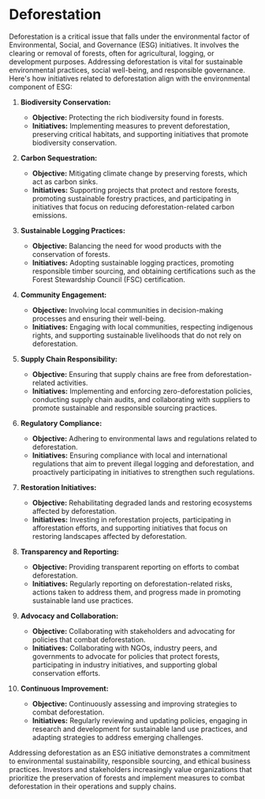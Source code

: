 # Deforestation
Deforestation is a critical issue that falls under the environmental factor of Environmental, Social, and Governance (ESG) initiatives. It involves the clearing or removal of forests, often for agricultural, logging, or development purposes. Addressing deforestation is vital for sustainable environmental practices, social well-being, and responsible governance. Here's how initiatives related to deforestation align with the environmental component of ESG:

1. **Biodiversity Conservation:**
   - **Objective:** Protecting the rich biodiversity found in forests.
   - **Initiatives:** Implementing measures to prevent deforestation, preserving critical habitats, and supporting initiatives that promote biodiversity conservation.

2. **Carbon Sequestration:**
   - **Objective:** Mitigating climate change by preserving forests, which act as carbon sinks.
   - **Initiatives:** Supporting projects that protect and restore forests, promoting sustainable forestry practices, and participating in initiatives that focus on reducing deforestation-related carbon emissions.

3. **Sustainable Logging Practices:**
   - **Objective:** Balancing the need for wood products with the conservation of forests.
   - **Initiatives:** Adopting sustainable logging practices, promoting responsible timber sourcing, and obtaining certifications such as the Forest Stewardship Council (FSC) certification.

4. **Community Engagement:**
   - **Objective:** Involving local communities in decision-making processes and ensuring their well-being.
   - **Initiatives:** Engaging with local communities, respecting indigenous rights, and supporting sustainable livelihoods that do not rely on deforestation.

5. **Supply Chain Responsibility:**
   - **Objective:** Ensuring that supply chains are free from deforestation-related activities.
   - **Initiatives:** Implementing and enforcing zero-deforestation policies, conducting supply chain audits, and collaborating with suppliers to promote sustainable and responsible sourcing practices.

6. **Regulatory Compliance:**
   - **Objective:** Adhering to environmental laws and regulations related to deforestation.
   - **Initiatives:** Ensuring compliance with local and international regulations that aim to prevent illegal logging and deforestation, and proactively participating in initiatives to strengthen such regulations.

7. **Restoration Initiatives:**
   - **Objective:** Rehabilitating degraded lands and restoring ecosystems affected by deforestation.
   - **Initiatives:** Investing in reforestation projects, participating in afforestation efforts, and supporting initiatives that focus on restoring landscapes affected by deforestation.

8. **Transparency and Reporting:**
   - **Objective:** Providing transparent reporting on efforts to combat deforestation.
   - **Initiatives:** Regularly reporting on deforestation-related risks, actions taken to address them, and progress made in promoting sustainable land use practices.

9. **Advocacy and Collaboration:**
   - **Objective:** Collaborating with stakeholders and advocating for policies that combat deforestation.
   - **Initiatives:** Collaborating with NGOs, industry peers, and governments to advocate for policies that protect forests, participating in industry initiatives, and supporting global conservation efforts.

10. **Continuous Improvement:**
    - **Objective:** Continuously assessing and improving strategies to combat deforestation.
    - **Initiatives:** Regularly reviewing and updating policies, engaging in research and development for sustainable land use practices, and adapting strategies to address emerging challenges.

Addressing deforestation as an ESG initiative demonstrates a commitment to environmental sustainability, responsible sourcing, and ethical business practices. Investors and stakeholders increasingly value organizations that prioritize the preservation of forests and implement measures to combat deforestation in their operations and supply chains.